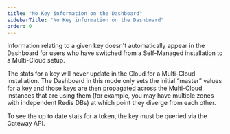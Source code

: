 ```yaml
---
title: "No Key information on the Dashboard"
sidebarTitle: "No Key information on the Dashboard"
order: 0
---
```


Information relating to a given key doesn't automatically appear in the Dashboard for users who have switched from a Self-Managed installation to a Multi-Cloud setup.

The stats for a key will never update in the Cloud for a Multi-Cloud installation. The Dashboard in this mode only sets the initial “master” values for a key and those keys are then propagated across the Multi-Cloud instances that are using them (for example, you may have multiple zones with independent Redis DBs) at which point they diverge from each other.

To see the up to date stats for a token, the key must be queried via the Gateway API.

